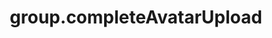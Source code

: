---
title: "group.completeAvatarUpload"
openapi: "POST /groups/{group_id}/avatar-upload/{upload_id}/complete"
---